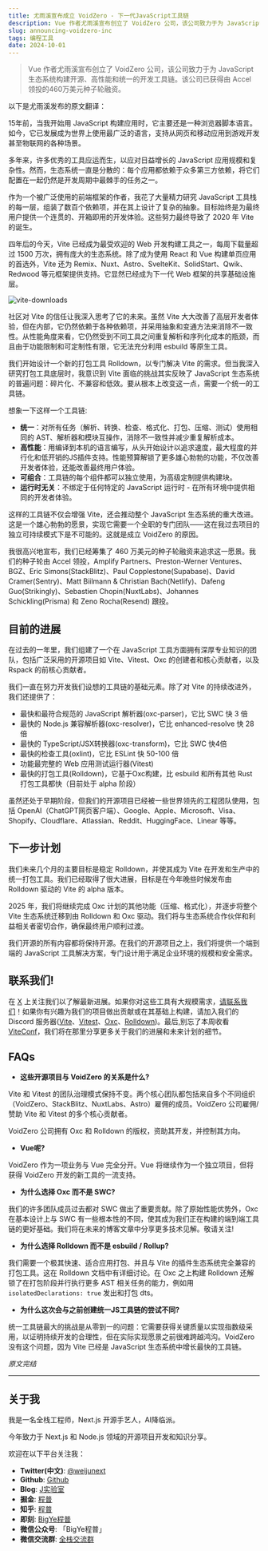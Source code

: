 ```yaml
---
title: 尤雨溪宣布成立 VoidZero - 下一代JavaScript工具链
description: Vue 作者尤雨溪宣布创立了 VoidZero 公司，该公司致力于为 JavaScript 生态系统构建开源、高性能和统一的开发工具链。
slug: announcing-voidzero-inc
tags: 编程工具
date: 2024-10-01
---
```


> Vue 作者尤雨溪宣布创立了 VoidZero 公司，该公司致力于为 JavaScript 生态系统构建开源、高性能和统一的开发工具链。该公司已获得由 Accel 领投的460万美元种子轮融资。

以下是尤雨溪发布的原文翻译：

15年前，当我开始用 JavaScript 构建应用时，它主要还是一种浏览器脚本语言。如今，它已发展成为世界上使用最广泛的语言，支持从网页和移动应用到游戏开发甚至物联网的各种场景。

多年来，许多优秀的工具应运而生，以应对日益增长的 JavaScript 应用规模和复杂性。然而，生态系统一直是分散的：每个应用都依赖于众多第三方依赖，将它们配置在一起仍然是开发周期中最棘手的任务之一。

作为一个被广泛使用的前端框架的作者，我花了大量精力研究 JavaScript 工具栈的每一层，组装了数百个依赖项，并在其上设计了复杂的抽象。目标始终是为最终用户提供一个连贯的、开箱即用的开发体验。这些努力最终导致了 2020 年 Vite 的诞生。

四年后的今天，Vite 已经成为最受欢迎的 Web 开发构建工具之一，每周下载量超过 1500 万次，拥有庞大的生态系统。除了成为使用 React 和 Vue 构建单页应用的首选外，Vite 还为 Remix、Nuxt、Astro、SvelteKit、SolidStart、Qwik、Redwood 等元框架提供支持。它显然已经成为下一代 Web 框架的共享基础设施层。

![vite-downloads](/assets/059/vite-downloads.webp)

社区对 Vite 的信任让我深入思考了它的未来。虽然 Vite 大大改善了高层开发者体验，但在内部，它仍然依赖于各种依赖项，并采用抽象和变通方法来消除不一致性。从性能角度来看，它仍然受到不同工具之间重复解析和序列化成本的瓶颈，而且由于功能限制和可定制性有限，它无法充分利用 esbuild 等原生工具。

我们开始设计一个新的打包工具 Rolldown，以专门解决 Vite 的需求。但当我深入研究打包工具底层时，我意识到 Vite 面临的挑战其实反映了 JavaScript 生态系统的普遍问题：碎片化、不兼容和低效。要从根本上改变这一点，需要一个统一的工具链。

想象一下这样一个工具链:

- **统一**：对所有任务（解析、转换、检查、格式化、打包、压缩、测试）使用相同的 AST、解析器和模块互操作，消除不一致性并减少重复解析成本。
- **高性能**：用编译到本机的语言编写，从头开始设计以追求速度，最大程度的并行化和低开销的JS插件支持。性能预算解锁了更多雄心勃勃的功能，不仅改善开发者体验，还能改善最终用户体验。
- **可组合**：工具链的每个组件都可以独立使用，为高级定制提供构建块。
- **运行时无关**：不绑定于任何特定的 JavaScript 运行时 - 在所有环境中提供相同的开发者体验。

这样的工具链不仅会增强 Vite，还会推动整个 JavaScript 生态系统的重大改进。这是一个雄心勃勃的愿景，实现它需要一个全职的专门团队——这在我过去项目的独立可持续模式下是不可能的。这就是成立 VoidZero 的原因。

我很高兴地宣布，我们已经筹集了 460 万美元的种子轮融资来追求这一愿景。我们的种子轮由 Accel 领投，Amplify Partners、Preston-Werner Ventures、BGZ、Eric Simons(StackBlitz)、Paul Copplestone(Supabase)、David Cramer(Sentry)、Matt Biilmann & Christian Bach(Netlify)、Dafeng Guo(Strikingly)、Sebastien Chopin(NuxtLabs)、Johannes Schickling(Prisma) 和 Zeno Rocha(Resend) 跟投。

## 目前的进展

在过去的一年里，我们组建了一个在 JavaScript 工具方面拥有深厚专业知识的团队，包括广泛采用的开源项目如 Vite、Vitest、Oxc 的创建者和核心贡献者，以及 Rspack 的前核心贡献者。

我们一直在努力开发我们设想的工具链的基础元素。除了对 Vite 的持续改进外，我们还提供了：

- 最快和最符合规范的 JavaScript 解析器(oxc-parser)，它比 SWC 快 3 倍
- 最快的 Node.js 兼容解析器(oxc-resolver)，它比 enhanced-resolve 快 28 倍
- 最快的 TypeScript/JSX转换器(oxc-transform)，它比 SWC 快4倍
- 最快的检查工具(oxlint)，它比 ESLint 快 50-100 倍
- 功能最完整的 Web 应用测试运行器(Vitest)
- 最快的打包工具(Rolldown)，它基于Oxc构建，比 esbuild 和所有其他 Rust 打包工具都快（目前处于 alpha 阶段）

虽然还处于早期阶段，但我们的开源项目已经被一些世界领先的工程团队使用，包括 OpenAI（ChatGPT网页客户端）、Google、Apple、Microsoft、Visa、Shopify、Cloudflare、Atlassian、Reddit、HuggingFace、Linear 等等。

## 下一步计划

我们未来几个月的主要目标是稳定 Rolldown，并使其成为 Vite 在开发和生产中的统一打包工具。我们已经取得了很大进展，目标是在今年晚些时候发布由 Rolldown 驱动的 Vite 的 alpha 版本。

2025 年，我们将继续完成 Oxc 计划的其他功能（压缩、格式化），并逐步将整个 Vite 生态系统迁移到由 Rolldown 和 Oxc 驱动。我们将与生态系统合作伙伴和利益相关者密切合作，确保最终用户顺利过渡。

我们开源的所有内容都将保持开源。在我们的开源项目之上，我们将提供一个端到端的 JavaScript 工具解决方案，专门设计用于满足企业环境的规模和安全需求。

## 联系我们!

在 [X](https://x.com/voidzerodev) 上关注我们以了解最新进展。如果你对这些工具有大规模需求，[请联系我们](https://forms.gle/WQgjyzYJpwurpxWKA)！如果你有兴趣为我们的项目做出贡献或在其基础上构建，请加入我们的 Discord 服务器([Vite](https://discord.com/invite/aYVNktYeEB)、[Vitest](https://discord.com/invite/2zYZNngd7y)、[Oxc](https://discord.com/invite/9uXCAwqQZW)、[Rolldown](https://discord.com/invite/vsZxvsfgC5))。最后,别忘了本周收看 [ViteConf](https://viteconf.org/)，我们将在那里分享更多关于我们的进展和未来计划的细节。

## FAQs

- **这些开源项目与 VoidZero 的关系是什么?**

Vite 和 Vitest 的团队治理模式保持不变。两个核心团队都包括来自多个不同组织（VoidZero、StackBlitz、NuxtLabs、Astro）雇佣的成员。VoidZero 公司雇佣/赞助 Vite 和 Vitest 的多个核心贡献者。

VoidZero 公司拥有 Oxc 和 Rolldown 的版权，资助其开发，并控制其方向。

- **Vue呢?**

VoidZero 作为一项业务与 Vue 完全分开。Vue 将继续作为一个独立项目，但将获得 VoidZero 开发的新工具的一流支持。

- **为什么选择 Oxc 而不是 SWC?**

我们的许多团队成员过去都对 SWC 做出了重要贡献。除了原始性能优势外，Oxc 在基本设计上与 SWC 有一些根本性的不同，使其成为我们正在构建的端到端工具链的更好基础。我们将在未来的博客文章中分享更多技术见解。敬请关注!

- **为什么选择 Rolldown 而不是 esbuild / Rollup?**

我们需要一个极其快速、适合应用打包、并且与 Vite 的插件生态系统完全兼容的打包工具。这在 Rolldown 文档中有详细讨论。在 Oxc 之上构建 Rolldown 还解锁了在打包阶段并行执行更多 AST 相关任务的能力，例如用 `isolatedDeclarations: true` 发出和打包 dts。

- **为什么这次会与之前创建统一JS工具链的尝试不同?**

统一工具链最大的挑战是从零到一的问题：它需要获得关键质量以实现指数级采用，以证明持续开发的合理性，但在实际实现愿景之前很难跨越鸿沟。VoidZero 没有这个问题，因为 Vite 已经是 JavaScript 生态系统中增长最快的工具链。

_原文完结_

---

## 关于我

我是一名全栈工程师，Next.js 开源手艺人，AI降临派。

今年致力于 Next.js 和 Node.js 领域的开源项目开发和知识分享。

欢迎在以下平台关注我：

- **Twitter(中文)**: [@weijunext](https://x.com/weijunext)
- **Github**: [Github](https://github.com/weijunext)
- **Blog**: [J实验室](https://weijunext.com/)
- **掘金**: [程普](https://juejin.cn/user/26044008768029)
- **知乎**: [程普](https://www.zhihu.com/people/mo-mo-mo-89-12-11)
- **即刻**: [BigYe程普](https://m.okjike.com/users/13EF1128-B51B-4D22-8B95-16BB406529F0)
- **微信公众号**: 「BigYe程普」
- **微信交流群**: [全栈交流群](/make-a-friend)

